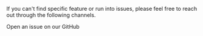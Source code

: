 <p>
    If you can't find specific feature or run into issues, please feel free to reach out through the following channels.
</p>

<CardGroup cols={2}>
    <Card
        title="GitHub"
        icon="github"
        href="https://github.com/CherryHQ/embed-js/issues/new?assignees=&labels=&projects=&template=feature_request.yml"
        color="#181717"
    >
        Open an issue on our GitHub
    </Card>
</CardGroup>
